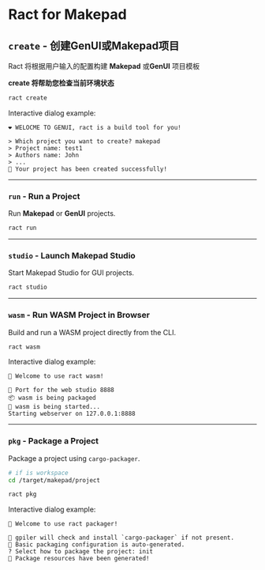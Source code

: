 # Ract for Makepad


## `create` - 创建GenUI或Makepad项目

Ract 将根据用户输入的配置构建 **Makepad** 或​​ **GenUI** 项目模板

**create 将帮助您检查当前环境状态**

```bash
ract create
```
Interactive dialog example:  
```plaintext
❤️ WELOCME TO GENUI, ract is a build tool for you!

> Which project you want to create? makepad
> Project name: test1
> Authors name: John
> ...
🎉 Your project has been created successfully!
```

---

### `run` - Run a Project  

Run **Makepad** or **GenUI** projects.  

```bash
ract run
```

---

### `studio` - Launch Makepad Studio  
Start Makepad Studio for GUI projects.  

```bash
ract studio
```

---

### `wasm` - Run WASM Project in Browser  
Build and run a WASM project directly from the CLI.  

```bash
ract wasm
```

Interactive dialog example:  
```plaintext
🥳 Welcome to use ract wasm!

🔸 Port for the web studio 8888
📦 wasm is being packaged
🚀 wasm is being started...
Starting webserver on 127.0.0.1:8888
```

---

### `pkg` - Package a Project  
Package a project using `cargo-packager`.  

```bash
# if is workspace
cd /target/makepad/project

ract pkg
```

Interactive dialog example:  
```plaintext
🥳 Welcome to use ract packager!

🔸 gpiler will check and install `cargo-packager` if not present.
🔸 Basic packaging configuration is auto-generated.
? Select how to package the project: init
🎉 Package resources have been generated!
```